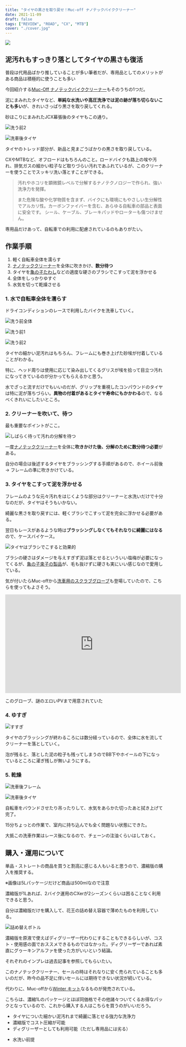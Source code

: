 ```yaml
---
title: "タイヤの黒さを取り戻せ！Muc-off ナノテックバイククリーナー"
date: 2021-11-09
draft: false
tags: ["REVIEW", "ROAD", "CX", "MTB"]
cover: "./cover.jpg"
---
```


![ ](./eyecatch.jpg)

## 泥汚れもすっきり落としてタイヤの黒さも復活

普段は代用品ばかり推していることが多い筆者だが、専用品としてのメリットがある商品は積極的に使うことも多い

今回紹介する[Muc-Off ナノテックバイククリーナー](https://amzn.to/3GZvYpO)もそのうちの1つだ。

<LinkBox url="https://www.amazon.co.jp/gp/product/B07T1YW9BW/" isAmazonLink />

泥にまみれたタイヤなど、**単純な水洗いや高圧洗浄では泥の跡が落ち切らないことも多い**が、きれいさっぱり黒さを取り戻してくれる。

砂ほこりにまみれたJCX幕張後のタイヤもこの通り。

![洗う前2](./before_tyre.jpg)

![洗車後タイヤ](./after_tyre.jpg)

タイヤのトレッド部分が、新品と見まごうばかりの黒さを取り戻している。

CXやMTBなど、オフロードはもちろんのこと。ロードバイクも路上の埃や汚れ、排気ガスの細かい粒子など取りづらい汚れであふれているが、このクリーナーを使うことでスッキリ洗い落とすことができる。

> 汚れやホコリを顕微鏡レベルで分解するナノテクノロジーで作られ、強い洗浄力を発揮。
>
> また危険な酸や化学物質を含まず、バイクにも環境にもやさしい生分解性でアルカリ性。カーボンファイバーを含む、あらゆる自転車の部品と表面に安全です。 シール、ケーブル、ブレーキパッドやローターも傷つけません。

専用品だけあって、自転車での利用に配慮されているのもありがたい。

## 作業手順

1. 軽く自転車全体を濡らす
2. [ナノテッククリーナー](https://amzn.to/3GZvYpO)を全体に吹きかけ、**数分待つ**
3. タイヤを[亀の子たわし](https://amzn.to/30aQ93B)などの適度な硬さのブラシでこすって泥を浮かせる
4. 全体をしっかりゆすぐ
5. 水気を切って乾燥させる

### 1. 水で自転車全体を濡らす

ドライコンディションのレースで利用したバイクを洗車していく。

![洗う前全体](./before.jpg)

![洗う前1](./before_front.jpg)

![洗う前2](./before_tyre.jpg)

タイヤの細かい泥汚れはもちろん、フレームにも巻き上げた砂埃が付着していることがわかる。

特に、ヘッド周りは使用に応じて染み出してくるグリスが埃を拾って目立つ汚れになってきているのが分かってもらえるかと思う。

水でざっと流すだけでもいいのだが、グリップを重視したコンパウンドのタイヤは特に泥が落ちづらい。**異物の付着があるとタイヤ寿命にもかかわる**ので、なるべくきれいにしたいところ。

### 2. クリーナーを吹いて、待つ

最も重要なポイントがここ。

![しばらく待って汚れの分解を待つ](./soap.jpg)

一度[ナノテッククリーナー](https://amzn.to/3GZvYpO)を全体に**吹きかけた後、分解のために数分待つ必要**がある。

自分の場合は後述するタイヤをブラッシングする手順があるので、ホイール前後 → フレームの準に吹きかけている。

### 3. タイヤをこすって泥を浮かせる

フレームのような元々汚れをはじくような部分はクリーナーと水洗いだけで十分なのだが、タイヤはそうもいかない。

綺麗な黒さを取り戻すには、軽くブラシでこすって泥を完全に浮かせる必要がある。

翌日もレースがあるような時は**ブラッシングしなくてもそれなりに綺麗にはなる**ので、ケースバイケース。

![タイヤはブラシでこすると効果的](./brush_tyre.jpg)

ブラシの硬さはダメージを与えすぎず泥は落とせるといういい塩梅が必要になってくるが、[亀の子束子の製品](https://amzn.to/3H1mEBS)が、毛も抜けずに硬さも実にいい感じなので愛用している。

<LinkBox url="https://www.amazon.co.jp/gp/product/B01LZ4WFNF/" isAmazonLink />

気が付いたらMuc-offから[洗車用のスクラブグローブ](https://amzn.to/3c6tZSB)も登場していたので、こちらを使ってもよさそう。

<LinkBox url="https://www.amazon.co.jp/gp/product/B09KL22CKH/" isAmazonLink />

<iframe
  width="560"
  height="315"
  src="https://www.youtube.com/embed/fEcIikdl6yE"
  title="YouTube video player"
  frameborder="0"
  allow="accelerometer; autoplay; clipboard-write; encrypted-media; gyroscope; picture-in-picture"
  allowfullscreen
></iframe>

このグローブ、謎のエロいPVまで用意されていた

### 4. ゆすぎ

![すすぎ](./susugi.jpg)

タイヤのブラッシングが終わるころには数分経っているので、全体に水を流してクリーナーを落としていく。

泡が残ると、落とした泥の粒子も残ってしまうのでBB下やホイールの下になっているところに濯ぎ残しが無いようにする。

### 5. 乾燥

![洗車後フレーム](./after_frame.jpg)

![洗車後タイヤ](./after_tyre.jpg)

自転車をバウンドさせたり吊ったりして、水気をあらかた切ったあと拭き上げて完了。

15分ちょっとの作業で、室内に持ち込んでも全く問題ない状態にできた。

大抵この洗車作業はレース後になるので、チェーンの注油くらいはしておく。

## 購入・運用について

単品・ストレートの商品を買うと割高に感じる人もいると思うので、濃縮版の購入を推奨する。

<LinkBox url="https://www.amazon.co.jp/gp/product/B07T22FKHB/" isAmazonLink />

※画像は5Lパッケージだけど商品は500mlなので注意

<LinkBox url="https://www.wiggle.jp/muc-off-%E6%BF%83%E7%B8%AE%E3%83%90%E3%82%A4%E3%82%AF%E3%82%AF%E3%83%AA%E3%83%BC%E3%83%8A%E3%83%BC-1l-" />

濃縮版が1Lあれば、2バイク運用のCXerが2シーズンくらいは困ることなく利用できると思う。

自分は濃縮版だけを購入して、花王の詰め替え容器で薄めたものを利用している。

![詰め替えボトル](./bottle.jpg)

<LinkBox url="https://www.amazon.co.jp/gp/product/B0091FWSUA/" isAmazonLink />

濃縮版を原液で使えばディグリーザー代わりにすることもできるらしいが、コスト・使用感の面でおススメできるものではなかった。ディグリーザーであれば素直にグゥーキンアルファを使った方がいいという結論。

それぞれのインプレは過去記事を参照してもらいたい。

<LinkBox url="https://blog.gensobunya.net/post/2020/03/nanotech_degrease/" />

<LinkBox url="https://blog.gensobunya.net/post/2020/03/ghakinalpha/" />

このナノテッククリーナー、セールの時はそれなりに安く売られていることも多いのだが、昨今の品不足に伴いセールには期待できない状況が続いている。

代わりに、Muc-offから[Winter キット](https://www.wiggle.jp/muc-off-%E3%82%A6%E3%82%A3%E3%83%B3%E3%82%BF%E3%83%BC%E3%82%A8%E3%83%83%E3%82%BB%E3%83%B3%E3%82%B7%E3%83%A3%E3%83%AB%E3%82%AD%E3%83%83%E3%83%88)なるものが発売されている。

こちらは、濃縮1Lのパッケージとほぼ同価格でその他諸々ついてくるお得なパックとなっているので、これから購入する人はこちらを買うのがいいだろう。

<PositiveBox>

- タイヤについた細かい泥汚れまで綺麗に落とせる強力な洗浄力
- 濃縮版でコスト圧縮が可能
- ディグリーザーとしても利用可能（ただし専用品には劣る）

</PositiveBox>

<NegativeBox>

- 水洗い前提

</NegativeBox>

<LinkBox url="https://www.wiggle.jp/muc-off-%E3%82%A6%E3%82%A3%E3%83%B3%E3%82%BF%E3%83%BC%E3%82%A8%E3%83%83%E3%82%BB%E3%83%B3%E3%82%B7%E3%83%A3%E3%83%AB%E3%82%AD%E3%83%83%E3%83%88" />

